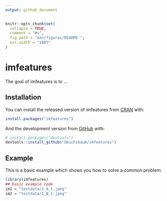 ```yaml
---
output: github_document
---
```


<!-- README.md is generated from README.Rmd. Please edit that file -->

```r
knitr::opts_chunk$set(
  collapse = TRUE,
  comment = "#>",
  fig.path = "man/figures/README-",
  out.width = "100%"
)
```

# imfeatures

<!-- badges: start -->
<!-- badges: end -->

The goal of imfeatures is to ...

## Installation

You can install the released version of imfeatures from [CRAN](https://CRAN.R-project.org) with:

``` r
install.packages("imfeatures")
```

And the development version from [GitHub](https://github.com/) with:

``` r
# install.packages("devtools")
devtools::install_github("bbuchsbaum/imfeatures")
```
## Example

This is a basic example which shows you how to solve a common problem:

```r
library(imfeatures)
## basic example code
im1 = "testdata/1_A_1.jpeg"
im2 = "testdata/1_B_1.jpeg"

```

